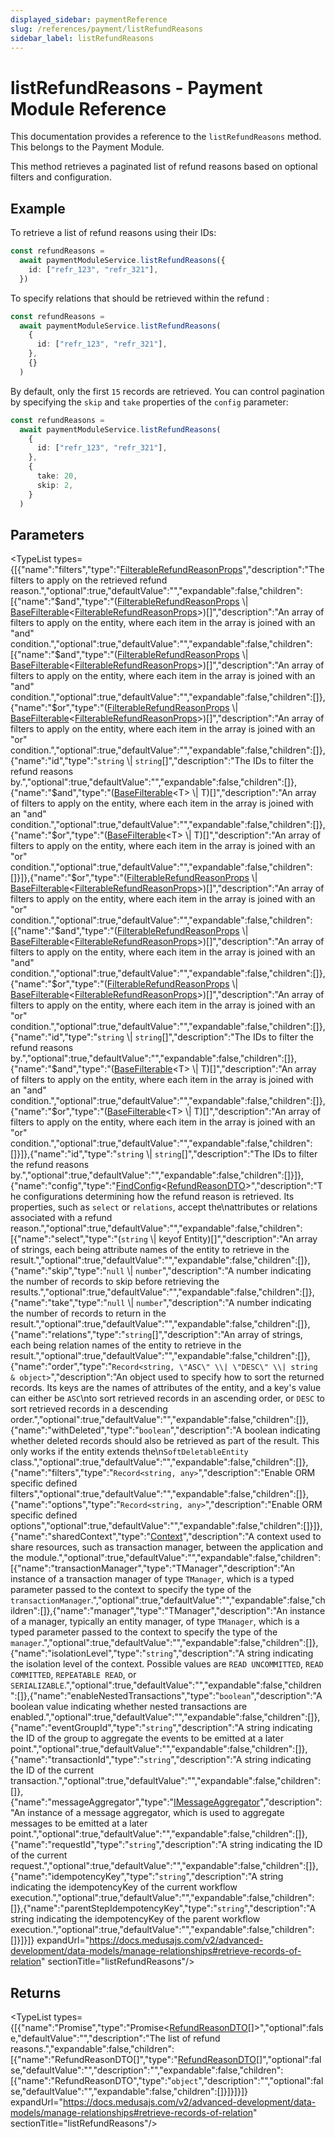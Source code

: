 ```yaml
---
displayed_sidebar: paymentReference
slug: /references/payment/listRefundReasons
sidebar_label: listRefundReasons
---
```



# listRefundReasons - Payment Module Reference

This documentation provides a reference to the `listRefundReasons` method. This belongs to the Payment Module.

This method retrieves a paginated list of refund reasons based on optional filters and configuration.

## Example

To retrieve a list of refund reasons using their IDs:

```ts
const refundReasons =
  await paymentModuleService.listRefundReasons({
    id: ["refr_123", "refr_321"],
  })
```

To specify relations that should be retrieved within the refund :

```ts
const refundReasons =
  await paymentModuleService.listRefundReasons(
    {
      id: ["refr_123", "refr_321"],
    },
    {}
  )
```

By default, only the first `15` records are retrieved. You can control pagination by specifying the `skip` and `take` properties of the `config` parameter:

```ts
const refundReasons =
  await paymentModuleService.listRefundReasons(
    {
      id: ["refr_123", "refr_321"],
    },
    {
      take: 20,
      skip: 2,
    }
  )
```

## Parameters

<TypeList types={[{"name":"filters","type":"[FilterableRefundReasonProps](../../../interfaces/payment.FilterableRefundReasonProps/page.mdx)","description":"The filters to apply on the retrieved refund reason.","optional":true,"defaultValue":"","expandable":false,"children":[{"name":"$and","type":"([FilterableRefundReasonProps](../../../interfaces/payment.FilterableRefundReasonProps/page.mdx) \\| [BaseFilterable](../../../interfaces/payment.BaseFilterable/page.mdx)&#60;[FilterableRefundReasonProps](../../../interfaces/payment.FilterableRefundReasonProps/page.mdx)&#62;)[]","description":"An array of filters to apply on the entity, where each item in the array is joined with an \"and\" condition.","optional":true,"defaultValue":"","expandable":false,"children":[{"name":"$and","type":"([FilterableRefundReasonProps](../../../interfaces/payment.FilterableRefundReasonProps/page.mdx) \\| [BaseFilterable](../../../interfaces/payment.BaseFilterable/page.mdx)&#60;[FilterableRefundReasonProps](../../../interfaces/payment.FilterableRefundReasonProps/page.mdx)&#62;)[]","description":"An array of filters to apply on the entity, where each item in the array is joined with an \"and\" condition.","optional":true,"defaultValue":"","expandable":false,"children":[]},{"name":"$or","type":"([FilterableRefundReasonProps](../../../interfaces/payment.FilterableRefundReasonProps/page.mdx) \\| [BaseFilterable](../../../interfaces/payment.BaseFilterable/page.mdx)&#60;[FilterableRefundReasonProps](../../../interfaces/payment.FilterableRefundReasonProps/page.mdx)&#62;)[]","description":"An array of filters to apply on the entity, where each item in the array is joined with an \"or\" condition.","optional":true,"defaultValue":"","expandable":false,"children":[]},{"name":"id","type":"`string` \\| `string`[]","description":"The IDs to filter the refund reasons by.","optional":true,"defaultValue":"","expandable":false,"children":[]},{"name":"$and","type":"([BaseFilterable](../../../interfaces/payment.BaseFilterable/page.mdx)&#60;T&#62; \\| T)[]","description":"An array of filters to apply on the entity, where each item in the array is joined with an \"and\" condition.","optional":true,"defaultValue":"","expandable":false,"children":[]},{"name":"$or","type":"([BaseFilterable](../../../interfaces/payment.BaseFilterable/page.mdx)&#60;T&#62; \\| T)[]","description":"An array of filters to apply on the entity, where each item in the array is joined with an \"or\" condition.","optional":true,"defaultValue":"","expandable":false,"children":[]}]},{"name":"$or","type":"([FilterableRefundReasonProps](../../../interfaces/payment.FilterableRefundReasonProps/page.mdx) \\| [BaseFilterable](../../../interfaces/payment.BaseFilterable/page.mdx)&#60;[FilterableRefundReasonProps](../../../interfaces/payment.FilterableRefundReasonProps/page.mdx)&#62;)[]","description":"An array of filters to apply on the entity, where each item in the array is joined with an \"or\" condition.","optional":true,"defaultValue":"","expandable":false,"children":[{"name":"$and","type":"([FilterableRefundReasonProps](../../../interfaces/payment.FilterableRefundReasonProps/page.mdx) \\| [BaseFilterable](../../../interfaces/payment.BaseFilterable/page.mdx)&#60;[FilterableRefundReasonProps](../../../interfaces/payment.FilterableRefundReasonProps/page.mdx)&#62;)[]","description":"An array of filters to apply on the entity, where each item in the array is joined with an \"and\" condition.","optional":true,"defaultValue":"","expandable":false,"children":[]},{"name":"$or","type":"([FilterableRefundReasonProps](../../../interfaces/payment.FilterableRefundReasonProps/page.mdx) \\| [BaseFilterable](../../../interfaces/payment.BaseFilterable/page.mdx)&#60;[FilterableRefundReasonProps](../../../interfaces/payment.FilterableRefundReasonProps/page.mdx)&#62;)[]","description":"An array of filters to apply on the entity, where each item in the array is joined with an \"or\" condition.","optional":true,"defaultValue":"","expandable":false,"children":[]},{"name":"id","type":"`string` \\| `string`[]","description":"The IDs to filter the refund reasons by.","optional":true,"defaultValue":"","expandable":false,"children":[]},{"name":"$and","type":"([BaseFilterable](../../../interfaces/payment.BaseFilterable/page.mdx)&#60;T&#62; \\| T)[]","description":"An array of filters to apply on the entity, where each item in the array is joined with an \"and\" condition.","optional":true,"defaultValue":"","expandable":false,"children":[]},{"name":"$or","type":"([BaseFilterable](../../../interfaces/payment.BaseFilterable/page.mdx)&#60;T&#62; \\| T)[]","description":"An array of filters to apply on the entity, where each item in the array is joined with an \"or\" condition.","optional":true,"defaultValue":"","expandable":false,"children":[]}]},{"name":"id","type":"`string` \\| `string`[]","description":"The IDs to filter the refund reasons by.","optional":true,"defaultValue":"","expandable":false,"children":[]}]},{"name":"config","type":"[FindConfig](../../../interfaces/payment.FindConfig/page.mdx)&#60;[RefundReasonDTO](../../../interfaces/payment.RefundReasonDTO/page.mdx)&#62;","description":"The configurations determining how the refund reason is retrieved. Its properties, such as `select` or `relations`, accept the\nattributes or relations associated with a refund reason.","optional":true,"defaultValue":"","expandable":false,"children":[{"name":"select","type":"(`string` \\| keyof Entity)[]","description":"An array of strings, each being attribute names of the entity to retrieve in the result.","optional":true,"defaultValue":"","expandable":false,"children":[]},{"name":"skip","type":"`null` \\| `number`","description":"A number indicating the number of records to skip before retrieving the results.","optional":true,"defaultValue":"","expandable":false,"children":[]},{"name":"take","type":"`null` \\| `number`","description":"A number indicating the number of records to return in the result.","optional":true,"defaultValue":"","expandable":false,"children":[]},{"name":"relations","type":"`string`[]","description":"An array of strings, each being relation names of the entity to retrieve in the result.","optional":true,"defaultValue":"","expandable":false,"children":[]},{"name":"order","type":"`Record<string, \"ASC\" \\| \"DESC\" \\| string & object>`","description":"An object used to specify how to sort the returned records. Its keys are the names of attributes of the entity, and a key's value can either be `ASC`\nto sort retrieved records in an ascending order, or `DESC` to sort retrieved records in a descending order.","optional":true,"defaultValue":"","expandable":false,"children":[]},{"name":"withDeleted","type":"`boolean`","description":"A boolean indicating whether deleted records should also be retrieved as part of the result. This only works if the entity extends the\n`SoftDeletableEntity` class.","optional":true,"defaultValue":"","expandable":false,"children":[]},{"name":"filters","type":"`Record<string, any>`","description":"Enable ORM specific defined filters","optional":true,"defaultValue":"","expandable":false,"children":[]},{"name":"options","type":"`Record<string, any>`","description":"Enable ORM specific defined options","optional":true,"defaultValue":"","expandable":false,"children":[]}]},{"name":"sharedContext","type":"[Context](../../../interfaces/payment.Context/page.mdx)","description":"A context used to share resources, such as transaction manager, between the application and the module.","optional":true,"defaultValue":"","expandable":false,"children":[{"name":"transactionManager","type":"TManager","description":"An instance of a transaction manager of type `TManager`, which is a typed parameter passed to the context to specify the type of the `transactionManager`.","optional":true,"defaultValue":"","expandable":false,"children":[]},{"name":"manager","type":"TManager","description":"An instance of a manager, typically an entity manager, of type `TManager`, which is a typed parameter passed to the context to specify the type of the `manager`.","optional":true,"defaultValue":"","expandable":false,"children":[]},{"name":"isolationLevel","type":"`string`","description":"A string indicating the isolation level of the context. Possible values are `READ UNCOMMITTED`, `READ COMMITTED`, `REPEATABLE READ`, or `SERIALIZABLE`.","optional":true,"defaultValue":"","expandable":false,"children":[]},{"name":"enableNestedTransactions","type":"`boolean`","description":"A boolean value indicating whether nested transactions are enabled.","optional":true,"defaultValue":"","expandable":false,"children":[]},{"name":"eventGroupId","type":"`string`","description":"A string indicating the ID of the group to aggregate the events to be emitted at a later point.","optional":true,"defaultValue":"","expandable":false,"children":[]},{"name":"transactionId","type":"`string`","description":"A string indicating the ID of the current transaction.","optional":true,"defaultValue":"","expandable":false,"children":[]},{"name":"messageAggregator","type":"[IMessageAggregator](../../../interfaces/payment.IMessageAggregator/page.mdx)","description":"An instance of a message aggregator, which is used to aggregate messages to be emitted at a later point.","optional":true,"defaultValue":"","expandable":false,"children":[]},{"name":"requestId","type":"`string`","description":"A string indicating the ID of the current request.","optional":true,"defaultValue":"","expandable":false,"children":[]},{"name":"idempotencyKey","type":"`string`","description":"A string indicating the idempotencyKey of the current workflow execution.","optional":true,"defaultValue":"","expandable":false,"children":[]},{"name":"parentStepIdempotencyKey","type":"`string`","description":"A string indicating the idempotencyKey of the parent workflow execution.","optional":true,"defaultValue":"","expandable":false,"children":[]}]}]} expandUrl="https://docs.medusajs.com/v2/advanced-development/data-models/manage-relationships#retrieve-records-of-relation" sectionTitle="listRefundReasons"/>

## Returns

<TypeList types={[{"name":"Promise","type":"Promise&#60;[RefundReasonDTO](../../../interfaces/payment.RefundReasonDTO/page.mdx)[]&#62;","optional":false,"defaultValue":"","description":"The list of refund reasons.","expandable":false,"children":[{"name":"RefundReasonDTO[]","type":"[RefundReasonDTO](../../../interfaces/payment.RefundReasonDTO/page.mdx)[]","optional":false,"defaultValue":"","description":"","expandable":false,"children":[{"name":"RefundReasonDTO","type":"`object`","description":"","optional":false,"defaultValue":"","expandable":false,"children":[]}]}]}]} expandUrl="https://docs.medusajs.com/v2/advanced-development/data-models/manage-relationships#retrieve-records-of-relation" sectionTitle="listRefundReasons"/>
